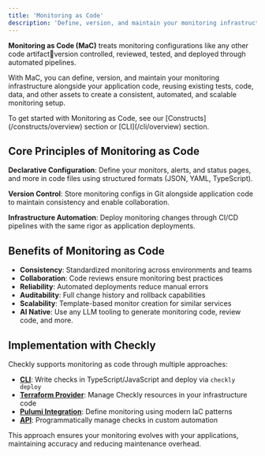 ```yaml
---
title: 'Monitoring as Code'
description: 'Define, version, and maintain your monitoring infrastructure alongside your application code'
---
```


**Monitoring as Code (MaC)** treats monitoring configurations like any other code artifactversion controlled, reviewed, tested, and deployed through automated pipelines.

With MaC, you can define, version, and maintain your monitoring infrastructure alongside your application code, reusing existing tests, code, data, and other assets to create a consistent, automated, and scalable monitoring setup.



<Tip>
To get started with Monitoring as Code, see our [Constructs](/constructs/overview) section or [CLI](/cli/overview) section.
</Tip>

## Core Principles of Monitoring as Code

**Declarative Configuration**: Define your monitors, alerts, and status pages, and more in code files using structured formats (JSON, YAML, TypeScript).

**Version Control**: Store monitoring configs in Git alongside application code to maintain consistency and enable collaboration.

**Infrastructure Automation**: Deploy monitoring changes through CI/CD pipelines with the same rigor as application deployments.



## Benefits of Monitoring as Code

- **Consistency**: Standardized monitoring across environments and teams
- **Collaboration**: Code reviews ensure monitoring best practices
- **Reliability**: Automated deployments reduce manual errors
- **Auditability**: Full change history and rollback capabilities
- **Scalability**: Template-based monitor creation for similar services
- **AI Native**: Use any LLM tooling to generate monitoring code, review code, and more.

## Implementation with Checkly

Checkly supports monitoring as code through multiple approaches:

- **[CLI](/cli/overview)**: Write checks in TypeScript/JavaScript and deploy via `checkly deploy`
- **[Terraform Provider](/docs/integrations/iac/terraform/overview)**: Manage Checkly resources in your infrastructure code
- **[Pulumi Integration](/docs/integrations/iac/pulumi/overview)**: Define monitoring using modern IaC patterns
- **[API](/api/authentication)**: Programmatically manage checks in custom automation

This approach ensures your monitoring evolves with your applications, maintaining accuracy and reducing maintenance overhead.